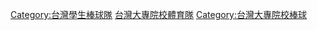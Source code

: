 [[Category:台灣學生棒球隊|Category:台灣學生棒球隊]]
[[Category:台灣大專院校體育隊|]]
[[Category:台灣大專院校棒球|Category:台灣大專院校棒球]]
